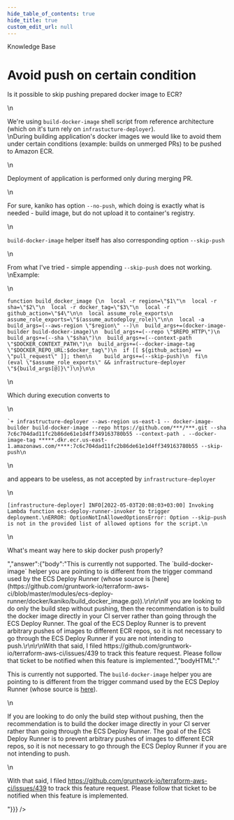 ```yaml
---
hide_table_of_contents: true
hide_title: true
custom_edit_url: null
---
```



<CenterLayout>
<span className="title">Knowledge Base</span>
<h1>Avoid push on certain condition</h1>
<GitHub discussion={{"id":"D_kwDOF8slf84APcxw","number":403,"author":{"login":"liashukvladyslav"},"title":"Avoid push on certain condition","body":"Is it possible to skip pushing prepared docker image to ECR? \r\n\r\nWe're using `build-docker-image` shell script from reference architecture (which on it's turn rely on `infrastucture-deployer`). \r\nDuring building application's docker images we would like to avoid them under certain conditions (example: builds on unmerged PRs) to be pushed to Amazon ECR. \r\n\r\nDeployment of application is performed only during merging PR. \r\n\r\n For sure, kaniko has option `--no-push`, which doing is exactly what is needed - build image, but do not upload it to container's registry.\r\n \r\n`build-docker-image` helper itself has also corresponding option `--skip-push`\r\n \r\n From what I've tried - simple appending `--skip-push` does not working.\r\n Example:\r\n\r\n```\r\nfunction build_docker_image {\r\n  local -r region=\"$1\"\r\n  local -r sha=\"$2\"\r\n  local -r docker_tag=\"$3\"\r\n  local -r github_action=\"$4\"\r\n\r\n  local assume_role_exports\r\n  assume_role_exports=\"$(assume_autodeploy_role)\"\r\n\r\n  local -a build_args=(--aws-region \"$region\" --)\r\n  build_args+=(docker-image-builder build-docker-image)\r\n  build_args+=(--repo \"$REPO_HTTP\")\r\n  build_args+=(--sha \"$sha\")\r\n  build_args+=(--context-path \"$DOCKER_CONTEXT_PATH\")\r\n  build_args+=(--docker-image-tag \"$DOCKER_REPO_URL:$docker_tag\")\r\n  if [[ ${github_action} == \"pull_request\" ]]; then\r\n    build_args+=(--skip-push)\r\n  fi\r\n  (eval \"$assume_role_exports\" && infrastructure-deployer \"${build_args[@]}\")\r\n}\r\n\r\n```\r\n\r\nWhich during execution converts to \r\n ```\r\n `+ infrastructure-deployer --aws-region us-east-1 -- docker-image-builder build-docker-image --repo https://github.com/***/***.git --sha 7c6c704dad11fc2b86de61e1d4ff349163780b55 --context-path . --docker-image-tag *****.dkr.ecr.us-east-1.amazonaws.com/****:7c6c704dad11fc2b86de61e1d4ff349163780b55 --skip-push\r\n ```\r\n and appears to be useless, as not accepted by `infrastructure-deployer`\r\n \r\n ```\r\n [infrastructure-deployer] INFO[2022-05-03T20:08:03+03:00] Invoking Lambda function ecs-deploy-runner-invoker to trigger deployment.\r\nERROR: OptionNotInAllowedOptionsError: Option --skip-push is not in the provided list of allowed options for the script.\r\n ```\r\n \r\n What's meant way here to skip docker push properly?","bodyHTML":"<p dir=\"auto\">Is it possible to skip pushing prepared docker image to ECR?</p>\n<p dir=\"auto\">We're using <code class=\"notranslate\">build-docker-image</code> shell script from reference architecture (which on it's turn rely on <code class=\"notranslate\">infrastucture-deployer</code>).<br>\nDuring building application's docker images we would like to avoid them under certain conditions (example: builds on unmerged PRs) to be pushed to Amazon ECR.</p>\n<p dir=\"auto\">Deployment of application is performed only during merging PR.</p>\n<p dir=\"auto\">For sure, kaniko has option <code class=\"notranslate\">--no-push</code>, which doing is exactly what is needed - build image, but do not upload it to container's registry.</p>\n<p dir=\"auto\"><code class=\"notranslate\">build-docker-image</code> helper itself has also corresponding option <code class=\"notranslate\">--skip-push</code></p>\n<p dir=\"auto\">From what I've tried - simple appending <code class=\"notranslate\">--skip-push</code> does not working.<br>\nExample:</p>\n<div class=\"snippet-clipboard-content notranslate position-relative overflow-auto\" data-snippet-clipboard-copy-content=\"function build_docker_image {\n  local -r region=&quot;$1&quot;\n  local -r sha=&quot;$2&quot;\n  local -r docker_tag=&quot;$3&quot;\n  local -r github_action=&quot;$4&quot;\n\n  local assume_role_exports\n  assume_role_exports=&quot;$(assume_autodeploy_role)&quot;\n\n  local -a build_args=(--aws-region &quot;$region&quot; --)\n  build_args+=(docker-image-builder build-docker-image)\n  build_args+=(--repo &quot;$REPO_HTTP&quot;)\n  build_args+=(--sha &quot;$sha&quot;)\n  build_args+=(--context-path &quot;$DOCKER_CONTEXT_PATH&quot;)\n  build_args+=(--docker-image-tag &quot;$DOCKER_REPO_URL:$docker_tag&quot;)\n  if [[ ${github_action} == &quot;pull_request&quot; ]]; then\n    build_args+=(--skip-push)\n  fi\n  (eval &quot;$assume_role_exports&quot; &amp;&amp; infrastructure-deployer &quot;${build_args[@]}&quot;)\n}\n\"><pre class=\"notranslate\"><code>function build_docker_image {\n  local -r region=\"$1\"\n  local -r sha=\"$2\"\n  local -r docker_tag=\"$3\"\n  local -r github_action=\"$4\"\n\n  local assume_role_exports\n  assume_role_exports=\"$(assume_autodeploy_role)\"\n\n  local -a build_args=(--aws-region \"$region\" --)\n  build_args+=(docker-image-builder build-docker-image)\n  build_args+=(--repo \"$REPO_HTTP\")\n  build_args+=(--sha \"$sha\")\n  build_args+=(--context-path \"$DOCKER_CONTEXT_PATH\")\n  build_args+=(--docker-image-tag \"$DOCKER_REPO_URL:$docker_tag\")\n  if [[ ${github_action} == \"pull_request\" ]]; then\n    build_args+=(--skip-push)\n  fi\n  (eval \"$assume_role_exports\" &amp;&amp; infrastructure-deployer \"${build_args[@]}\")\n}\n\n</code></pre></div>\n<p dir=\"auto\">Which during execution converts to</p>\n<div class=\"snippet-clipboard-content notranslate position-relative overflow-auto\" data-snippet-clipboard-copy-content=\"`+ infrastructure-deployer --aws-region us-east-1 -- docker-image-builder build-docker-image --repo https://github.com/***/***.git --sha 7c6c704dad11fc2b86de61e1d4ff349163780b55 --context-path . --docker-image-tag *****.dkr.ecr.us-east-1.amazonaws.com/****:7c6c704dad11fc2b86de61e1d4ff349163780b55 --skip-push\"><pre class=\"notranslate\"><code>`+ infrastructure-deployer --aws-region us-east-1 -- docker-image-builder build-docker-image --repo https://github.com/***/***.git --sha 7c6c704dad11fc2b86de61e1d4ff349163780b55 --context-path . --docker-image-tag *****.dkr.ecr.us-east-1.amazonaws.com/****:7c6c704dad11fc2b86de61e1d4ff349163780b55 --skip-push\n</code></pre></div>\n<p dir=\"auto\">and appears to be useless, as not accepted by <code class=\"notranslate\">infrastructure-deployer</code></p>\n<div class=\"snippet-clipboard-content notranslate position-relative overflow-auto\" data-snippet-clipboard-copy-content=\"[infrastructure-deployer] INFO[2022-05-03T20:08:03+03:00] Invoking Lambda function ecs-deploy-runner-invoker to trigger deployment.\nERROR: OptionNotInAllowedOptionsError: Option --skip-push is not in the provided list of allowed options for the script.\"><pre class=\"notranslate\"><code>[infrastructure-deployer] INFO[2022-05-03T20:08:03+03:00] Invoking Lambda function ecs-deploy-runner-invoker to trigger deployment.\nERROR: OptionNotInAllowedOptionsError: Option --skip-push is not in the provided list of allowed options for the script.\n</code></pre></div>\n<p dir=\"auto\">What's meant way here to skip docker push properly?</p>","answer":{"body":"This is currently not supported. The `build-docker-image` helper you are pointing to is different from the trigger command used by the ECS Deploy Runner (whose source is [here](https://github.com/gruntwork-io/terraform-aws-ci/blob/master/modules/ecs-deploy-runner/docker/kaniko/build_docker_image.go)).\r\n\r\nIf you are looking to do only the build step without pushing, then the recommendation is to build the docker image directly in your CI server rather than going through the ECS Deploy Runner. The goal of the ECS Deploy Runner is to prevent arbitrary pushes of images to different ECR repos, so it is not necessary to go through the ECS Deploy Runner if you are not intending to push.\r\n\r\nWith that said, I filed https://github.com/gruntwork-io/terraform-aws-ci/issues/439 to track this feature request. Please follow that ticket to be notified when this feature is implemented.","bodyHTML":"<p dir=\"auto\">This is currently not supported. The <code class=\"notranslate\">build-docker-image</code> helper you are pointing to is different from the trigger command used by the ECS Deploy Runner (whose source is <a href=\"https://github.com/gruntwork-io/terraform-aws-ci/blob/master/modules/ecs-deploy-runner/docker/kaniko/build_docker_image.go\">here</a>).</p>\n<p dir=\"auto\">If you are looking to do only the build step without pushing, then the recommendation is to build the docker image directly in your CI server rather than going through the ECS Deploy Runner. The goal of the ECS Deploy Runner is to prevent arbitrary pushes of images to different ECR repos, so it is not necessary to go through the ECS Deploy Runner if you are not intending to push.</p>\n<p dir=\"auto\">With that said, I filed <a href=\"https://github.com/gruntwork-io/terraform-aws-ci/issues/439\">https://github.com/gruntwork-io/terraform-aws-ci/issues/439</a> to track this feature request. Please follow that ticket to be notified when this feature is implemented.</p>"}}} />

</CenterLayout>
  

<!-- ##DOCS-SOURCER-START
{
  "sourcePlugin": "github-discussions",
  "hash": "b4820b62a57cf658d5c2cb8d7c289133"
}
##DOCS-SOURCER-END -->
